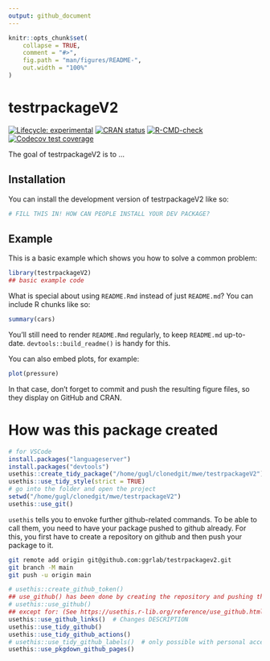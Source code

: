 ```yaml
---
output: github_document
---
```


<!-- README.md is generated from README.Rmd. Please edit that file -->

```r
knitr::opts_chunk$set(
    collapse = TRUE,
    comment = "#>",
    fig.path = "man/figures/README-",
    out.width = "100%"
)
```

# testrpackageV2

<!-- badges: start -->
[![Lifecycle: experimental](https://img.shields.io/badge/lifecycle-experimental-orange.svg)](https://lifecycle.r-lib.org/articles/stages.html#experimental)
[![CRAN status](https://www.r-pkg.org/badges/version/testrpackageV2)](https://CRAN.R-project.org/package=testrpackageV2)
[![R-CMD-check](https://github.com/ggrlab/testrpackagev2/actions/workflows/R-CMD-check.yaml/badge.svg)](https://github.com/ggrlab/testrpackagev2/actions/workflows/R-CMD-check.yaml)
[![Codecov test coverage](https://codecov.io/gh/ggrlab/testrpackagev2/branch/main/graph/badge.svg)](https://app.codecov.io/gh/ggrlab/testrpackagev2?branch=main)
<!-- badges: end -->

The goal of testrpackageV2 is to ...

## Installation

You can install the development version of testrpackageV2 like so:

``` r
# FILL THIS IN! HOW CAN PEOPLE INSTALL YOUR DEV PACKAGE?
```

## Example

This is a basic example which shows you how to solve a common problem:

```r
library(testrpackageV2)
## basic example code
```

What is special about using `README.Rmd` instead of just `README.md`? You can include R chunks like so:

```r
summary(cars)
```

You'll still need to render `README.Rmd` regularly, to keep `README.md` up-to-date. `devtools::build_readme()` is handy for this.

You can also embed plots, for example:

```r
plot(pressure)
```

In that case, don't forget to commit and push the resulting figure files, so they display on GitHub and CRAN.


# How was this package created

```r
# for VSCode
install.packages("languageserver")
install.packages("devtools")
usethis::create_tidy_package("/home/gugl/clonedgit/mwe/testrpackageV2")
usethis::use_tidy_style(strict = TRUE)
# go into the folder and open the project
setwd("/home/gugl/clonedgit/mwe/testrpackageV2")
usethis::use_git()
```

``usethis`` tells you to envoke further github-related commands. To be able to call them, you need to have your package pushed to github already. 
For this, you first have to create a repository on github and then push your package to it.
```bash
git remote add origin git@github.com:ggrlab/testrpackagev2.git
git branch -M main
git push -u origin main
```

```r
# usethis::create_github_token()
## use_github() has been done by creating the repository and pushing the package to it
# usethis::use_github()  
## except for: (See https://usethis.r-lib.org/reference/use_github.html)
usethis::use_github_links()  # Changes DESCRIPTION
usethis::use_tidy_github()
usethis::use_tidy_github_actions()
# usethis::use_tidy_github_labels()  # only possible with personal access token, left out for now
usethis::use_pkgdown_github_pages()
```
